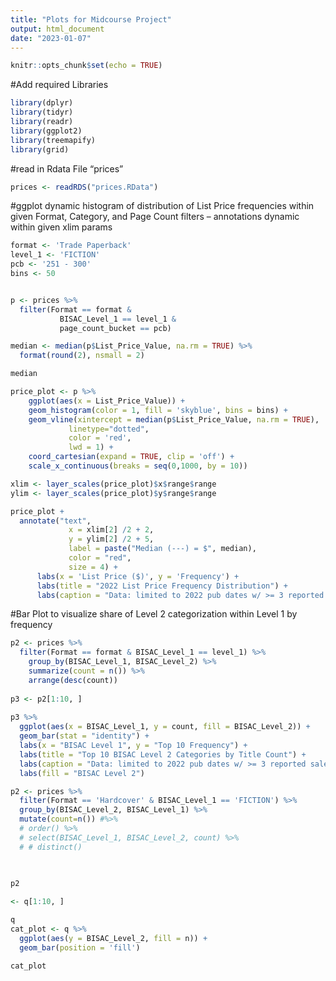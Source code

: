 ```yaml
---
title: "Plots for Midcourse Project"
output: html_document
date: "2023-01-07"
---
```


```r
knitr::opts_chunk$set(echo = TRUE)
```

#Add required Libraries
```r
library(dplyr)
library(tidyr)
library(readr)
library(ggplot2)
library(treemapify)
library(grid)
```

#read in Rdata File "prices"
```r
prices <- readRDS("prices.RData")
```

#ggplot dynamic histogram of distribution of List Price frequencies within given Format, Category, and Page Count filters -- annotations dynamic within given xlim params
```r
format <- 'Trade Paperback'
level_1 <- 'FICTION'
pcb <- '251 - 300'
bins <- 50


p <- prices %>% 
  filter(Format == format & 
           BISAC_Level_1 == level_1 & 
           page_count_bucket == pcb)

median <- median(p$List_Price_Value, na.rm = TRUE) %>% 
  format(round(2), nsmall = 2)

median

price_plot <- p %>% 
    ggplot(aes(x = List_Price_Value)) + 
    geom_histogram(color = 1, fill = 'skyblue', bins = bins) + 
    geom_vline(xintercept = median(p$List_Price_Value, na.rm = TRUE), 
             linetype="dotted", 
             color = 'red',
             lwd = 1) +
    coord_cartesian(expand = TRUE, clip = 'off') +
    scale_x_continuous(breaks = seq(0,1000, by = 10))

xlim <- layer_scales(price_plot)$x$range$range
ylim <- layer_scales(price_plot)$y$range$range

price_plot + 
  annotate("text",
             x = xlim[2] /2 + 2,
             y = ylim[2] /2 + 5,
             label = paste("Median (---) = $", median),
             color = "red",
             size = 4) +
      labs(x = 'List Price ($)', y = 'Frequency') +
      labs(title = "2022 List Price Frequency Distribution") +
      labs(caption = "Data: limited to 2022 pub dates w/ >= 3 reported sales (Ingram Book Company)")
```
#Bar Plot to visualize share of Level 2 categorization within Level 1 by frequency

```r
p2 <- prices %>% 
  filter(Format == format & BISAC_Level_1 == level_1) %>%
    group_by(BISAC_Level_1, BISAC_Level_2) %>% 
    summarize(count = n()) %>% 
    arrange(desc(count))
  
p3 <- p2[1:10, ] 
  
p3 %>%   
  ggplot(aes(x = BISAC_Level_1, y = count, fill = BISAC_Level_2)) +
  geom_bar(stat = "identity") +
  labs(x = "BISAC Level 1", y = "Top 10 Frequency") +
  labs(title = "Top 10 BISAC Level 2 Categories by Title Count") +
  labs(caption = "Data: limited to 2022 pub dates w/ >= 3 reported sales (Ingram Book Company)") +
  labs(fill = "BISAC Level 2")
```


```r
p2 <- prices %>% 
  filter(Format == 'Hardcover' & BISAC_Level_1 == 'FICTION') %>% 
  group_by(BISAC_Level_2, BISAC_Level_1) %>% 
  mutate(count=n()) #%>% 
  # order() %>% 
  # select(BISAC_Level_1, BISAC_Level_2, count) %>% 
  # # distinct()
  
  

p2 

<- q[1:10, ]

q                                                                                                                                                                        
cat_plot <- q %>% 
  ggplot(aes(y = BISAC_Level_2, fill = n)) +
  geom_bar(position = 'fill')

cat_plot
```

